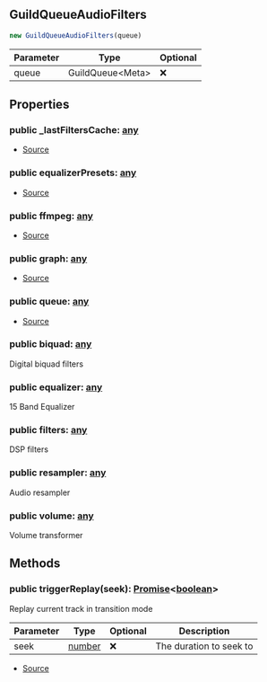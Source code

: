 ## GuildQueueAudioFilters


```typescript
new GuildQueueAudioFilters(queue)
```
| Parameter | Type | Optional |
| ----------- | ----------- | ----------- |
| queue | GuildQueue\<Meta> | ❌ |


## Properties
### public _lastFiltersCache: [any](https://www.typescriptlang.org/docs/handbook/2/everyday-types.html#any)
- [Source](https://github.com/Androz2091/discord-player/blob/cd18f37/packages/discord-player/src/Structures/GuildQueueAudioFilters.ts#L199)
### public equalizerPresets: [any](https://www.typescriptlang.org/docs/handbook/2/everyday-types.html#any)
- [Source](https://github.com/Androz2091/discord-player/blob/cd18f37/packages/discord-player/src/Structures/GuildQueueAudioFilters.ts#L198)
### public ffmpeg: [any](https://www.typescriptlang.org/docs/handbook/2/everyday-types.html#any)
- [Source](https://github.com/Androz2091/discord-player/blob/cd18f37/packages/discord-player/src/Structures/GuildQueueAudioFilters.ts#L197)
### public graph: [any](https://www.typescriptlang.org/docs/handbook/2/everyday-types.html#any)
- [Source](https://github.com/Androz2091/discord-player/blob/cd18f37/packages/discord-player/src/Structures/GuildQueueAudioFilters.ts#L196)
### public queue: [any](https://www.typescriptlang.org/docs/handbook/2/everyday-types.html#any)
- [Source](https://github.com/Androz2091/discord-player/blob/cd18f37/packages/discord-player/src/Structures/GuildQueueAudioFilters.ts#L206)
### public biquad: [any](https://www.typescriptlang.org/docs/handbook/2/everyday-types.html#any)
Digital biquad filters
### public equalizer: [any](https://www.typescriptlang.org/docs/handbook/2/everyday-types.html#any)
15 Band Equalizer
### public filters: [any](https://www.typescriptlang.org/docs/handbook/2/everyday-types.html#any)
DSP filters
### public resampler: [any](https://www.typescriptlang.org/docs/handbook/2/everyday-types.html#any)
Audio resampler
### public volume: [any](https://www.typescriptlang.org/docs/handbook/2/everyday-types.html#any)
Volume transformer

## Methods
### public triggerReplay(seek): [Promise](https://developer.mozilla.org/en-US/docs/Web/JavaScript/Reference/Global_Objects/Promise)\<[boolean](https://developer.mozilla.org/en-US/docs/Web/JavaScript/Reference/Global_Objects/Boolean)>
Replay current track in transition mode



| Parameter | Type | Optional | Description |
| ----------- | ----------- | ----------- | ----------- |
| seek | [number](https://developer.mozilla.org/en-US/docs/Web/JavaScript/Reference/Global_Objects/Number) | ❌ | The duration to seek to |


- [Source](https://github.com/Androz2091/discord-player/blob/cd18f37/packages/discord-player/src/Structures/GuildQueueAudioFilters.ts#L251)